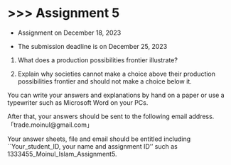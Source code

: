 # \>\>\> Assignment 5 {.unnumbered}

-   Assignment on December 18, 2023

-   The submission deadline is on December 25, 2023

1.  What does a production possibilities frontier illustrate?

2.  Explain why societies cannot make a choice above their production possibilities frontier and should not make a choice below it.

You can write your answers and explanations by hand on a paper or use a typewriter such as Microsoft Word on your PCs.

After that, your answers should be sent to the following email address.「trade.moinul\@gmail.com」

Your answer sheets, file and email should be entitled including \`\`Your_student_ID, your name and assignment ID'' such as 1333455_Moinul_Islam_Assignment5.
